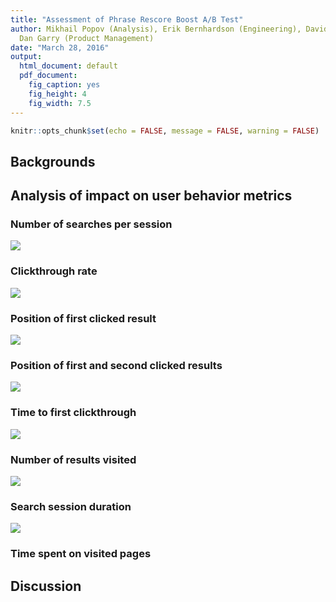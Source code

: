```yaml
---
title: "Assessment of Phrase Rescore Boost A/B Test"
author: Mikhail Popov (Analysis), Erik Bernhardson (Engineering), David Causse (Engineering),
  Dan Garry (Product Management)
date: "March 28, 2016"
output:
  html_document: default
  pdf_document:
    fig_caption: yes
    fig_height: 4
    fig_width: 7.5
---
```


```r
knitr::opts_chunk$set(echo = FALSE, message = FALSE, warning = FALSE)
```

\renewcommand{\abstractname}{Executive Summary}
\begin{abstract}
...
\end{abstract}

## Backgrounds

## Analysis of impact on user behavior metrics

### Number of searches per session

![](figures/searches.png)

### Clickthrough rate

![](figures/daily_ctr.png)

### Position of first clicked result

![](figures/first_position.png)

### Position of first and second clicked results

![](figures/clicked_positions.png)

### Time to first clickthrough

![](figures/first_clickthrough.png)

### Number of results visited

![](figures/pages_visited.png)

### Search session duration

![](figures/session_duration.png)

### Time spent on visited pages

## Discussion

